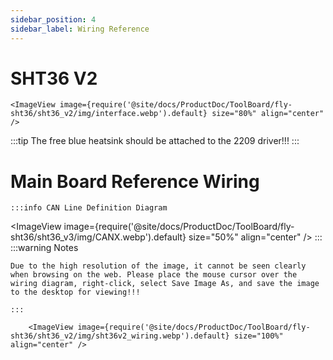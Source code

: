 ```yaml
---
sidebar_position: 4
sidebar_label: Wiring Reference
---
```




# SHT36 V2


    <ImageView image={require('@site/docs/ProductDoc/ToolBoard/fly-sht36/sht36_v2/img/interface.webp').default} size="80%" align="center" />


:::tip
The free blue heatsink should be attached to the 2209 driver!!!
:::



# Main Board Reference Wiring
    :::info CAN Line Definition Diagram
<ImageView image={require('@site/docs/ProductDoc/ToolBoard/fly-sht36/sht36_v3/img/CANX.webp').default} size="50%" align="center" />
    :::
    :::warning Notes

    Due to the high resolution of the image, it cannot be seen clearly when browsing on the web. Please place the mouse cursor over the wiring diagram, right-click, select Save Image As, and save the image to the desktop for viewing!!!

    :::

        <ImageView image={require('@site/docs/ProductDoc/ToolBoard/fly-sht36/sht36_v2/img/sht36v2_wiring.webp').default} size="100%" align="center" />
